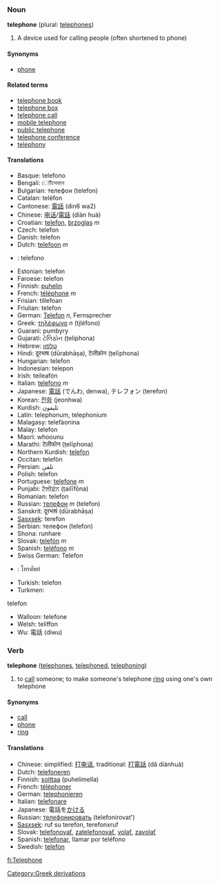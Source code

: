 ===Noun===
'''telephone''' (plural: [[telephones]])

# A device used for calling people (often shortened to phone)

====Synonyms====
*[[phone]]

====Related terms====
*[[telephone book]]
*[[telephone box]]
*[[telephone call]]
*[[mobile telephone]]
*[[public telephone]]
*[[telephone conference]]
*[[telephony]]

====Translations====
*Basque: telefono
*Bengali: েটিলেফান
*Bulgarian: телефон (telefon)
*Catalan: telèfon
*Cantonese: [[電話]] (din6 wa2)
*Chinese: [[电话]]/[[電話]] (diàn huà)
*Croatian: [[telefon]], [[brzoglas]] ''m''
*Czech: telefon
*Danish: telefon
*Dutch: [[telefoon]] ''m''
*{{eo}}: telefono
*Estonian: telefon
*Faroese: telefon
*Finnish: [[puhelin]]
*French: [[téléphone]] ''m''
*Frisian: tillefoan
*Friulian: telefon
*German: [[Telefon]] ''n'', Fernsprecher
*Greek: [[τηλέφωνο]] ''n'' (ti̱léfono)
*Guarani: pumbyry
*Gujarati: ટેલિફોન (ṭeliphona)
*Hebrew: [[טלפון]] 
*Hindi: दूरभाष (dūrabhāṣa), टेलीफ़ोन (ṭelīphona)
*Hungarian: telefon
*Indonesian: telepon
*Irish: teileafón
*Italian: [[telefono]] ''m''
*Japanese: [[電話]] (でんわ, denwa), テレフォン (terefon)
*Korean: [[전화]] (jeonhwa)
*Kurdish: تليفون
*Latin: telephonum, telephonium
*Malagasy: telefàonina
*Malay: telefon
*Maori: whoounu
*Marathi: टेलीफोन (ṭelīphona)
*Northern Kurdish: [[telefon]]
*Occitan: telefòn
*Persian: تلفن
*Polish: telefon
*Portuguese: [[telefone]] ''m''
*Punjabi: ਟੈਲੀਫ਼ੋਨ (ṭailīfōna)
*Romanian: telefon
*Russian: [[телефон]] ''m'' (telefon)
*Sanskrit: दूरभाषं (dūrabhāṣa)
*[[Sasxsek]]: terefon
*Serbian: телефон (telefon)
*Shona: runhare
*Slovak: [[telefón]] ''m''
*Spanish: [[teléfono]] ''m''
*Swiss German: Telefon
*{{th}}: โทรศัพท์
*Turkish: telefon
*Turkmen: 
telefon
*Walloon: telefone
*Welsh: teliffon
*Wu: 電話 (diwu)

===Verb===
'''telephone''' ([[telephones]], [[telephoned]], [[telephoning]])
# to [[call]] someone; to make someone's telephone [[ring]] using one's own telephone

====Synonyms====
*[[call]]
*[[phone]]
*[[ring]]

====Translations====
*Chinese: simplified: [[打电话]], traditional: [[打電話]] (dǎ diànhuà)
*Dutch: [[telefoneren]]
*Finnish: [[soittaa]] (puhelimella)
*French: [[téléphoner]]
*German: [[telephonieren]]
*Italian: [[telefonare]]
*Japanese: 電話を[[かける]]
*Russian: [[телефонировать]] (telefonirovat')
*[[Sasxsek]]: ruf su terefon, terefonxruf
*Slovak: [[telefonovať]], [[zatelefonovať]], [[volať]], [[zavolať]]
*Spanish: [[telefonar]], llamar por teléfono
*Swedish: [[telefon]]

[[Category:Greek derivations]]
[[fi:Telephone]]